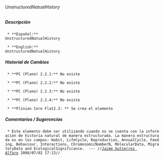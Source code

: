 ====== UnstructuredNatualHistory ======

===== Descripción =====
  * **Español:**
 UnstructuredNatualHistory

  * **English:**
 UnstructuredNatualHistory


===== Historial de Cambios =====
  * **PC (Plano) 2.2.1:** No existe

  * **PC (Plano) 2.2.2:** No existe

  * **PC (Plano) 2.2.3:** No existe

  * **PC (Plano) 2.2.4:** No existe

  * **Plinian Core Flat2.3: ** Se crea el elemento


===== Comentarios / Sugerencias =====

  * Este elemento debe ser utilizando cuando no se cuenta con la información de historia natural de manera estructurada. La manera estructurada es en los campos: Habit, LifeCycle, Reproduction, AnnualCycle, Feeding, Behaviour, Interactions, ChromosomicNumberN, MolecularData, MigratoryData and EcologicalSignificance.  --- //[[jgutierrez@inbio.ac.cr|Jaime Gutierrez Alfaro]] 2008/07/02 17:13//

